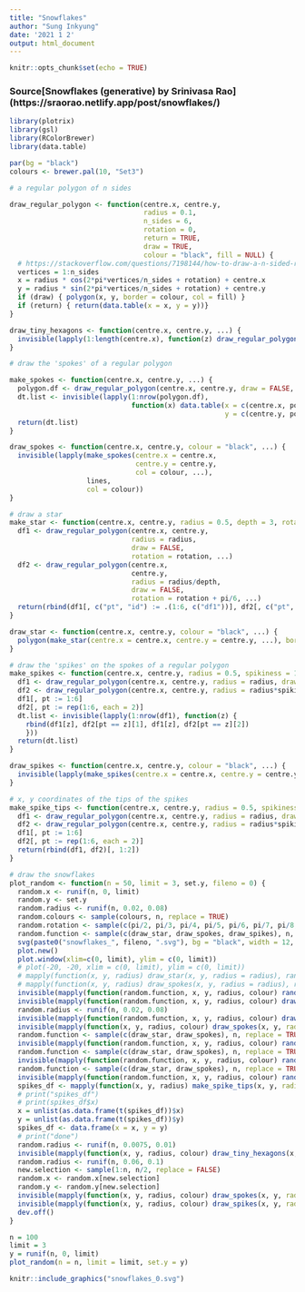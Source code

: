 ```yaml
---
title: "Snowflakes"
author: "Sung Inkyung"
date: '2021 1 2'
output: html_document
---
```


```r
knitr::opts_chunk$set(echo = TRUE)
```
### Source[Snowflakes (generative) by Srinivasa Rao] (https://sraorao.netlify.app/post/snowflakes/)
```r
library(plotrix)
library(gsl)
library(RColorBrewer)
library(data.table)

par(bg = "black")
colours <- brewer.pal(10, "Set3")
```


```r
# a regular polygon of n sides

draw_regular_polygon <- function(centre.x, centre.y, 
                                 radius = 0.1, 
                                 n_sides = 6, 
                                 rotation = 0, 
                                 return = TRUE, 
                                 draw = TRUE, 
                                 colour = "black", fill = NULL) {
  # https://stackoverflow.com/questions/7198144/how-to-draw-a-n-sided-regular-polygon-in-cartesian-coordinates
  vertices = 1:n_sides
  x = radius * cos(2*pi*vertices/n_sides + rotation) + centre.x
  y = radius * sin(2*pi*vertices/n_sides + rotation) + centre.y
  if (draw) { polygon(x, y, border = colour, col = fill) }
  if (return) { return(data.table(x = x, y = y))}
}

draw_tiny_hexagons <- function(centre.x, centre.y, ...) {
  invisible(lapply(1:length(centre.x), function(z) draw_regular_polygon(centre.x, centre.y, ...)))
}
```


```r
# draw the 'spokes' of a regular polygon

make_spokes <- function(centre.x, centre.y, ...) {
  polygon.df <- draw_regular_polygon(centre.x, centre.y, draw = FALSE, ...)
  dt.list <- invisible(lapply(1:nrow(polygon.df), 
                              function(x) data.table(x = c(centre.x, polygon.df[x][["x"]]), 
                                                     y = c(centre.y, polygon.df[x][["y"]]))))
  return(dt.list)
}

draw_spokes <- function(centre.x, centre.y, colour = "black", ...) {
  invisible(lapply(make_spokes(centre.x = centre.x, 
                               centre.y = centre.y, 
                               col = colour, ...), 
                   lines, 
                   col = colour))
}
```


```r
# draw a star
make_star <- function(centre.x, centre.y, radius = 0.5, depth = 3, rotation = 0, ...) {
  df1 <- draw_regular_polygon(centre.x, centre.y, 
                              radius = radius, 
                              draw = FALSE, 
                              rotation = rotation, ...)
  df2 <- draw_regular_polygon(centre.x, 
                              centre.y, 
                              radius = radius/depth, 
                              draw = FALSE, 
                              rotation = rotation + pi/6, ...)
  return(rbind(df1[, c("pt", "id") := .(1:6, c("df1"))], df2[, c("pt", "id") := .(1:6, c("df2"))])[order(pt, id)])
}

draw_star <- function(centre.x, centre.y, colour = "black", ...) {
  polygon(make_star(centre.x = centre.x, centre.y = centre.y, ...), border = colour)
}
```

```r
# draw the 'spikes' on the spokes of a regular polygon
make_spikes <- function(centre.x, centre.y, radius = 0.5, spikiness = 1.25, rotation = pi/12, ...) {
  df1 <- draw_regular_polygon(centre.x, centre.y, radius = radius, draw = FALSE, ...)
  df2 <- draw_regular_polygon(centre.x, centre.y, radius = radius*spikiness, n_sides = 12, draw = FALSE, rotation = rotation, ...)
  df1[, pt := 1:6]
  df2[, pt := rep(1:6, each = 2)]
  dt.list <- invisible(lapply(1:nrow(df1), function(z) {
    rbind(df1[z], df2[pt == z][1], df1[z], df2[pt == z][2])
    }))
  return(dt.list)
}

draw_spikes <- function(centre.x, centre.y, colour = "black", ...) {
  invisible(lapply(make_spikes(centre.x = centre.x, centre.y = centre.y, ...), lines, col = colour))
}
```


```r
# x, y coordinates of the tips of the spikes
make_spike_tips <- function(centre.x, centre.y, radius = 0.5, spikiness = 1.25, rotation = pi/12, ...) {
  df1 <- draw_regular_polygon(centre.x, centre.y, radius = radius, draw = FALSE, ...)
  df2 <- draw_regular_polygon(centre.x, centre.y, radius = radius*spikiness, n_sides = 12, draw = FALSE, rotation = rotation, ...)
  df1[, pt := 1:6]
  df2[, pt := rep(1:6, each = 2)]
  return(rbind(df1, df2)[, 1:2])
}
```


```r
# draw the snowflakes
plot_random <- function(n = 50, limit = 3, set.y, fileno = 0) {
  random.x <- runif(n, 0, limit)
  random.y <- set.y
  random.radius <- runif(n, 0.02, 0.08)
  random.colours <- sample(colours, n, replace = TRUE)
  random.rotation <- sample(c(pi/2, pi/3, pi/4, pi/5, pi/6, pi/7, pi/8, pi/9, pi/10), n, replace = TRUE)
  random.function <- sample(c(draw_star, draw_spokes, draw_spikes), n, replace = TRUE)
  svg(paste0("snowflakes_", fileno, ".svg"), bg = "black", width = 12, height = 12)
  plot.new()
  plot.window(xlim=c(0, limit), ylim = c(0, limit))
  # plot(-20, -20, xlim = c(0, limit), ylim = c(0, limit))
  # mapply(function(x, y, radius) draw_star(x, y, radius = radius), random.x, random.y, random.radius)
  # mapply(function(x, y, radius) draw_spokes(x, y, radius = radius), random.x, random.y, random.radius)
  invisible(mapply(function(random.function, x, y, radius, colour) random.function(x, y, radius = radius, colour = colour), random.function, random.x, random.y, random.radius, random.colours))
  invisible(mapply(function(random.function, x, y, radius, colour) draw_spikes(x, y, radius = radius, colour = colour), random.function, random.x, random.y, random.radius, random.colours))
  random.radius <- runif(n, 0.02, 0.08)
  invisible(mapply(function(random.function, x, y, radius, colour) draw_spikes(x, y, radius = radius, colour = colour), random.function, random.x, random.y, random.radius, random.colours))
  invisible(mapply(function(x, y, radius, colour) draw_spokes(x, y, radius = radius, colour = colour), random.x, random.y, random.radius, random.colours))
  random.function <- sample(c(draw_star, draw_spokes), n, replace = TRUE)
  invisible(mapply(function(random.function, x, y, radius, colour) random.function(x, y, radius = radius, colour = colour), random.function, random.x, random.y, random.radius, random.colours))
  random.function <- sample(c(draw_star, draw_spokes), n, replace = TRUE)
  invisible(mapply(function(random.function, x, y, radius, colour) random.function(x, y, radius = radius, colour = colour), random.function, random.x, random.y, random.radius, random.colours))
  random.function <- sample(c(draw_star, draw_spokes), n, replace = TRUE)
  invisible(mapply(function(random.function, x, y, radius, colour) random.function(x, y, radius = radius, colour = colour), random.function, random.x, random.y, random.radius, random.colours))
  spikes_df <- mapply(function(x, y, radius) make_spike_tips(x, y, radius = radius), random.x, random.y, random.radius)
  # print("spikes_df")
  # print(spikes_df$x)
  x = unlist(as.data.frame(t(spikes_df))$x)
  y = unlist(as.data.frame(t(spikes_df))$y)
  spikes_df <- data.frame(x = x, y = y)
  # print("done")
  random.radius <- runif(n, 0.0075, 0.01)
  invisible(mapply(function(x, y, radius, colour) draw_tiny_hexagons(x, y, radius, colour = colour), spikes_df$x, spikes_df$y, random.radius, random.colours))
  random.radius <- runif(n, 0.06, 0.1)
  new.selection <- sample(1:n, n/2, replace = FALSE)
  random.x <- random.x[new.selection]
  random.y <- random.y[new.selection]
  invisible(mapply(function(x, y, radius, colour) draw_spokes(x, y, radius = radius, colour = colour), random.x, random.y, random.radius, random.colours))
  invisible(mapply(function(x, y, radius, colour) draw_spikes(x, y, radius = radius, colour = colour), random.x, random.y, random.radius, random.colours))
  dev.off()
}

n = 100
limit = 3
y = runif(n, 0, limit)
plot_random(n = n, limit = limit, set.y = y)

```

```r
knitr::include_graphics("snowflakes_0.svg")

```
